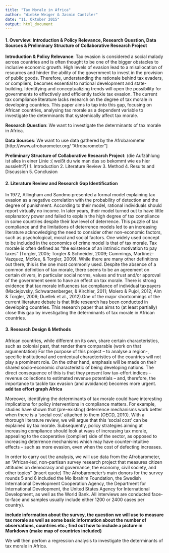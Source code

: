 ```yaml
---
title: "Tax Morale in Africa"
author: "Wiebke Weiger & Jasmin Cantzler"
date: "11. Oktober 2015"
output: html_document
---
```


#### 1. Overview: Introduction & Policy Relevance, Research Question, Data Sources & Preliminary Structure of Collaborative Research Project

**Introduction & Policy Relevance**: Tax evasion is considered a social malady across countries and is often thought to be one of the bigger obstacles to inclusive economic growth. High levels of evasion lead to a misallocation of resources and hinder the ability of the government to invest in the provision of public goods. Therefore, understanding the rationale behind tax evaders, or compliers, becomes essential to national development and state-building. Identifying and conceptualizing trends will open the possibility for governments to effectively and efficiently tackle tax evasion. The current tax compliance literature lacks research on the degree of tax morale in developing countries. This paper aims to tap into this gap, focusing on African countries, analysing tax morale as a dependent variable to investigate the determinants that systemically affect tax morale.

**Research Question**: We want to investigate the determinants of tax morale in Africa. 

**Data Sources**: We want to use data gathered by the Afrobarometer [http://www.afrobarometer.org/ "Afrobarometer"] 

**Preliminary Structure of Collaborative Research Project**:
(die Aufzählung ist alles in einer Linie :( weißt du wie man das so bekommt wie es hier aussieht?))
1. Introduction
2. Literature Review
3. Method
4. Results and Discussion
5. Conclusion

#### 2. Literature Review and Research Gap Identification
In 1972, Allingham and Sandmo presented a formal model explaining tax evasion as a negative correlation with the probability of detection and the degree of punishment. According to their model, rational individuals should report virtually no income. In later years, their model turned out to have little explanatory power and failed to explain the high degree of tax compliance in some countries despite their low level of deterrence. This puzzle of tax compliance and the limitations of deterrence models led to an increasing literature acknowledging the need to consider other non-economic factors, such as psychological, moral and social factors. One widely used concept to be included in the economics of crime model is that of tax morale. Tax morale is often defined as “the existence of an intrinsic motivation to pay taxes” (Torgler, 2005; Torgler & Schneider, 2009; Cummings, Martinez-Vazquez, McKee, & Torgler, 2009). While there are many other definitions out there, this is the one most commonly used. Despite the absence of a common definition of tax morale, there seems to be an agreement on certain drivers, in particular social norms, values and trust and/or approval of the government seem to have an effect on tax morale. There is strong evidence that tax morale influences tax compliance of individual taxpayers (Maciejovsky, Schwarzenberger, & Kirchler, 2011; Molero & Pujol, 2012; Alm & Torgler, 2006; Duellek et al., 2012).One of the major shortcomings of the current literature debate is that little research has been conducted in developing countries. This research paper thus aims to (at least partially) close this gap by investigating the determinants of tax morale in African countries. 

#### 3. Research Design & Methods
African countries, while different on its own, share certain characteristics, such as colonial past, that render them comparable (work on that argumentation) For the purpose of this project – to analyse a region-, specific institutional and contextual characteristics of the countries will not play a prominent role. On the other hand, emphasis will be made on their shared socio-economic characteristic of being developing nations. The direct consequence of this is that they present low tax-effort indices – revenue collections to estimated revenue potentials – and, therefore, the importance to tackle tax evasion (and avoidance) becomes more urgent. **add tax effort graph Africa**

Moreover, identifying the determinants of tax morale could have interesting implications for policy interventions in compliance matters. For example, studies have shown that (pre-existing) deterrence mechanisms work better when there is a ‘social cost’ attached to them (OECD, 2010). With a thorough literature review, we will argue that this ‘social cost’ can be explained by tax morale. Subsequently, policy strategies aiming at increasing compliance should look at ways of increasing tax morale, appealing to the cooperative (complier) side of the sector, as opposed to increasing deterrence mechanisms which may have counter-intuitive effects – such as more evasion, even when the cost of defecting increases.

In order to carry out the analysis, we will use data from the Afrobarometer, an "African-led, non-partisan survey research project that measures citizen attitudes on democracy and governance, the economy, civil society, and other topics" (insert quote) The Afrobarometer's main donors for the survey rounds 5 and 6 included the Mo Ibrahim Foundation, the Swedish International Development Cooperation Agency, the Department for International Development, the United States Agency for International Development, as well as the World Bank. All interviews are conducted face-to-face and samples usually include either 1200 or 2400 cases per country).


**include information about the survey, the question we will use to measure tax morale as well as some basic information about the number of observations, countries etc.; find out how to include a picture in Markdown (make map of countries included)**

We will then perfom a regression analysis to investigate the determinants of tax morale in Africa.
